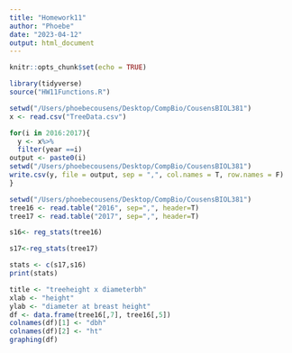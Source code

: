 ```yaml
---
title: "Homework11"
author: "Phoebe"
date: "2023-04-12"
output: html_document
---
```


```r
knitr::opts_chunk$set(echo = TRUE)
```

```r
library(tidyverse)
source("HW11Functions.R")
```

```r
setwd("/Users/phoebecousens/Desktop/CompBio/CousensBIOL381")
x <- read.csv("TreeData.csv")
```

```r
for(i in 2016:2017){
  y <- x%>%
  filter(year ==i)
output <- paste0(i)
setwd("/Users/phoebecousens/Desktop/CompBio/CousensBIOL381")
write.csv(y, file = output, sep = ",", col.names = T, row.names = F)
}
```

```r
setwd("/Users/phoebecousens/Desktop/CompBio/CousensBIOL381")
tree16 <- read.table("2016", sep=",", header=T)
tree17 <- read.table("2017", sep=",", header=T)
```

```r
s16<- reg_stats(tree16)
```

```r
s17<-reg_stats(tree17)
```

```r
stats <- c(s17,s16)
print(stats)
```

```r
title <- "treeheight x diameterbh"
xlab <- "height"
ylab <- "diameter at breast height"
df <- data.frame(tree16[,7], tree16[,5])
colnames(df)[1] <- "dbh"
colnames(df)[2] <- "ht"
graphing(df)
```
